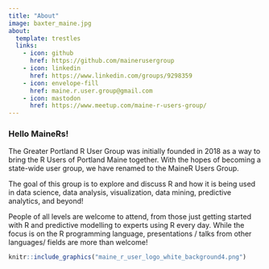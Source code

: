 ---
title: "About"
image: baxter_maine.jpg
about:
  template: trestles
  links:
    - icon: github
      href: https://github.com/mainerusergroup
    - icon: linkedin
      href: https://www.linkedin.com/groups/9298359
    - icon: envelope-fill
      href: maine.r.user.group@gmail.com
    - icon: mastodon
      href: https://www.meetup.com/maine-r-users-group/
---

### Hello MaineRs!

The Greater Portland R User Group was initially founded in 2018 as a way to bring the R Users of Portland Maine together. With the hopes of becoming a state-wide user group, we have renamed to the MaineR Users Group.

The goal of this group is to explore and discuss R and how it is being used in data science, data analysis, visualization, data mining, predictive analytics, and beyond!

People of all levels are welcome to attend, from those just getting started with R and predictive modelling to experts using R every day. While the focus is on the R programming language, presentations / talks from other languages/ fields are more than welcome!


```{r echo=FALSE}

knitr::include_graphics("maine_r_user_logo_white_background4.png")

```